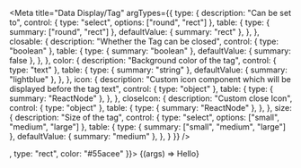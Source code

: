 

<Meta
    title="Data Display/Tag"
    argTypes={{
        type: {
            description: "Can be set to",
            control: { type: "select", options: ["round", "rect"] },
            table: {
                type: { summary: ["round", "rect"] },
                defaultValue: { summary: "rect" },
            },
        },
        closable: {
            description: "Whether the Tag can be closed",
            control: { type: "boolean" },
            table: {
                type: { summary: "boolean" },
                defaultValue: { summary: false },
            },
        },
        color: {
            description: "Background color of the tag",
            control: { type: "text" },
            table: {
                type: { summary: "string" },
                defaultValue: { summary: "lightblue" },
            },
        },
        icon: {
            description: "Custom icon component which will be displayed before the tag text",
            control: { type: "object" },
            table: {
                type: { summary: "ReactNode" },
            },
        },
        closeIcon: {
            description: "Custom close Icon",
            control: { type: "object" },
            table: {
                type: { summary: "ReactNode" },
            },
        },
        size: {
            description: "Size of the tag",
            control: { type: "select", options: ["small", "medium", "large"] },
            table: {
                type: { summary: ["small", "medium", "large"] },
                defaultValue: { summary: "medium" },
            },
        }
    }}
/>

<Preview>
    <Story name="Playground" args={{ icon: <Profile style={{ height: "15px" }} />, type: "rect", color: "#55acee" }}>
        {(args) => <Tag {...args}>Hello</Tag>}
    </Story>
</Preview>

<ArgsTable story="Playground" />
